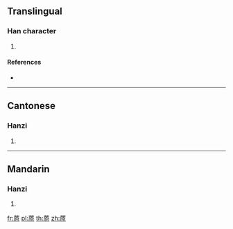 {{character info/new}}
==Translingual==

===Han character===
{{Han char|rn=140|rad=艸|as=10|sn=16|four=44296|canj=TMHF}}

# {{defn|Han|sort=艸10}}

====References====
* {{Han ref|kx=1048.240|dkj=31564|dj=1510.050|hdz=53262.100|uh=849D|ud=33949|bh=E3BE|bd=58302}}

----

==Cantonese==

===Hanzi===
{{yue-hanzi|jyut=jyun4|y=yun4}}

# {{defn|lang=yue|sort=艸10}}

----

==Mandarin==

===Hanzi===
{{cmn-hanzi|pin=[[yuán]] ([[yuan2]])|wg=yüan<sup>2</sup>}}

# {{defn|lang=cmn|sort=艸10}}

[[fr:蒝]]
[[pl:蒝]]
[[th:蒝]]
[[zh:蒝]]